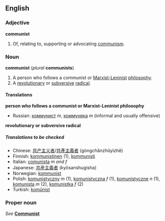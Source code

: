 {{See|Communist}}
==English==
===Adjective===
'''communist'''

#Of, relating to, supporting or advocating [[communism]].

===Noun===
'''communist''' (''plural'' '''communists''')

#A person who follows a communist or [[Marxist-Leninist]] [[philosophy]].
#A [[revolutionary]] or [[subversive]] [[radical]].

====Translations====

'''person who follows a communist or Marxist-Leninist philosophy'''
{{top}}
{{mid}}
*Russian: [[коммунист]] ''m'', [[коммуняка]] ''m'' (informal and usually offensive)
{{bottom}}

'''revolutionary or subversive radical'''
{{top}}
{{mid}}
{{bottom}}

=====Translations to be checked=====
<!--Remove this section once all of the translations below have been moved into the tables above.-->
{{checktrans}}

*Chinese: [[共产主义者]]/[[共產主義者]] (gòngchǎnzhǔyìzhě)
*Finnish: [[kommunistinen]] (1), [[kommunisti]]
*Italian: [[comunista]] ''m and f''
*Japanese: [[共産主義者]] (kyōsanshugisha)
*Norwegian: [[kommunist]]
*Polish: [[komunistyczny]] ''m'' (1), [[komunistyczna]] ''f'' (1), [[komunistyczne]] ''n'' (1), [[komunista]] ''m'' (2), [[komunistka]] ''f'' (2)
*Turkish: [[komünist]]

===Proper noun===
''See'' '''[[Communist]]'''